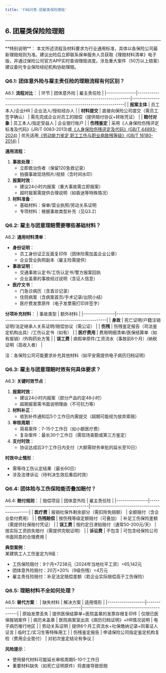 ```yaml
---
title: 'FAQ问答-团雇类保险理赔'
---
```


## 6. 团雇类保险险理赔

---
<Note>
**特别说明**：  
本文所述流程及材料要求为行业通用标准，具体以各保险公司最新理赔规则为准。建议出险后立即联系保单服务人员获取《理赔材料清单》电子版，并通过保险公司官方APP实时查询理赔进度。涉及重大案件（50万以上赔案）建议委托专业保险经纪机构协助理赔。
</Note>

### Q6.1: 团体意外险与雇主责任险的理赔流程有何区别？
A6.1: 
**流程对比**：
| 环节          | 团体意外险                                                                 | 雇主责任险                                                                 |
|---------------|--------------------------------------------------------------------------|--------------------------------------------------------------------------|
| **报案主体**  | 员工本人/企业HR                                                          | 企业法人/授权经办人                                                      |
| **材料提交**  | 直接向保险公司提交（需员工签字确认）                                       | 需先完成企业对员工的赔偿（提供赔付协议+转账凭证）                         |
| **赔付对象**  | 员工本人/指定受益人                                                       | 企业银行账户                                                             |
| **伤残鉴定**  | 采用《人身保险伤残评定标准及代码》(JR/T 0083-2013)或[《人身保险伤残评定及代码》(GB/T 44893-2024)](/FAQ/GB/GBT44893-2024) | 优先适用[《劳动能力鉴定 职工工伤与职业病致残等级》(GB/T 16180-2014)](/FAQ/GB/GBT16180-2014)      |

**通用流程**：
1. **事故处理**：  
   - 立即救治伤者（保留120急救记录）  
   - 拍摄事故现场照片/视频（含时间水印）
2. **报案时效**：  
   - 建议24小时内报案（重大事故需立即报案）  
   - 超时报案需提供合理说明（如昏迷等特殊情况）
3. **材料准备**：  
   - 基础材料：保单/营业执照/劳动关系证明  
   - 专项材料：根据事故类型补充（见Q3.2）

### Q6.2: 雇主与团意理赔需要哪些基础材料？
A6.2: **通用材料清单**：
- **身份证明**：  
  - 员工身份证正反面复印件（团体险需加盖企业公章）  
  - 企业营业执照副本（雇主险需提供）
- **事故证明**：  
  - 交通事故认定书/工伤认定书/警方报案回执  
  - 企业盖章的事故经过说明（含证人信息）
- **医疗文书**：  
  - 门急诊病历（含首诊记录）  
  - 住院病案（含病案首页/手术记录/出院小结）  
  - 医疗费发票原件（电子发票需打印并签字）

**分项补充材料**：
| 事故类型        | 额外材料                                                                 |
|----------------|-------------------------------------------------------------------------|
| **身故**       | 死亡证明/户籍注销证明/法定继承人关系证明/赔偿协议（需公证）               |
| **伤残**       | 伤残鉴定报告（司法鉴定机构出具）/工伤认定书（如有）                       |
| **医疗费用**   | 费用明细清单/医保结算单（如有报销）/外购药处方笺                          |
| **误工费**     | 病假单原件/工资流水（事故前6个月）/纳税证明（高收入者）                   |

注：各保险公司可能要求补充其他材料（如平安需提供电子病历归档证明）

### Q6.3: 雇主与团意理赔时效有何具体要求？
A6.3: 
**关键时效节点**：
1. **报案时效**：  
   - 建议24小时内报案（部分产品约定48小时）  
   - 超期报案需书面说明理由（不可抗力等）
2. **材料补正**：  
   - 收到补件通知后5个工作日内需提交（超期可能视为放弃索赔）
3. **审核周期**：  
   - 简易案件：7-15个工作日（如小额医疗费）  
   - 复杂案件：最长30个工作日（需现场查勘或第三方鉴定）
4. **支付时效**：  
   - 协议达成后3个工作日内支付（大额需财务审批的延长至10日）

**时效中止情形**：  
- 需等待工伤认定结果（最长60日）  
- 涉及法律诉讼（待判决生效后重启时效）

### Q6.4: 团体险与工伤保险能否叠加赔付？
A6.4: 
**赔付规则**：
| 赔偿项目        | 团体意外险                                      | 雇主责任险                                      |
|----------------|-----------------------------------------------|-----------------------------------------------|
| **医疗费**     | 报销社保外剩余部分（需扣除免赔额）               | 全额赔付（含企业垫付费用）                     |
| **伤残赔偿**   | 按伤残等级定额赔付（可叠加）                     | 补足工伤保险差额（需提供社保赔付凭证）         |
| **误工费**     | 按约定日津贴赔付（通常50-200元/天）              | 按实际工资损失赔付（需提供完税证明）           |
| **诉讼费**     | 不包含                                        | 可包含经保险公司书面同意的合理费用             |

**典型案例**：  
某建筑工人工伤鉴定为9级：  
- 工伤保险赔付：9个月×7238元（2024年当地社平工资）=65,142元  
- 团体意外险赔付：20万×20%（9级伤残）=4万元  
- 雇主责任险赔付：补足法定赔偿差额（若企业实际赔偿高于工伤保险）

### Q6.5: 理赔材料不全如何处理？
A6.5: 
**替代方案**：
| 缺失材料          | 解决方案                                      | 适用情形                                      |
|-------------------|---------------------------------------------|---------------------------------------------|
| 原始发票丢失      | 提供医保结算单+医院盖章的发票存根复印件        | 仅限已医保报销案件                            |
| 病历未盖章        | 医院病案室出具《病历归档证明》+HR情况说明      | 电子病历推行地区                              |
| 劳动关系证明      | 提供6个月工资流水+社保缴纳记录+同事证人证言    | 临时工/实习生等特殊用工                        |
| 伤残鉴定报告      | 申请保险公司指定鉴定机构复检（费用企业垫付）    | 对初次鉴定结论有争议                          |

**风险提示**：  
- 使用替代材料可能延长审核周期5-10个工作日  
- 重要材料缺失（如死亡证明原件）将直接导致拒赔

